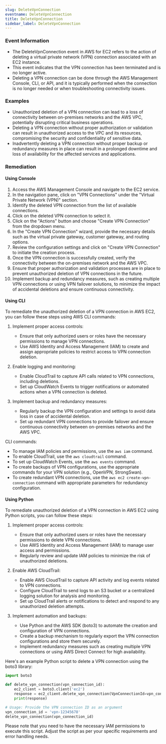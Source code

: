 ```yaml
--- 
slug: DeleteVpnConnection
eventname: DeleteVpnConnection
title: DeleteVpnConnection
sidebar_label: DeleteVpnConnection
---
```

                       
### Event Information

- The DeleteVpnConnection event in AWS for EC2 refers to the action of deleting a virtual private network (VPN) connection associated with an EC2 instance.
- This event indicates that the VPN connection has been terminated and is no longer active.
- Deleting a VPN connection can be done through the AWS Management Console, CLI, or API, and it is typically performed when the connection is no longer needed or when troubleshooting connectivity issues.


### Examples

- Unauthorized deletion of a VPN connection can lead to a loss of connectivity between on-premises networks and the AWS VPC, potentially disrupting critical business operations.
- Deleting a VPN connection without proper authorization or validation can result in unauthorized access to the VPC and its resources, compromising the security and confidentiality of sensitive data.
- Inadvertently deleting a VPN connection without proper backup or redundancy measures in place can result in a prolonged downtime and loss of availability for the affected services and applications.

### Remediation

#### Using Console

1. Access the AWS Management Console and navigate to the EC2 service.
2. In the navigation pane, click on "VPN Connections" under the "Virtual Private Network (VPN)" section.
3. Identify the deleted VPN connection from the list of available connections.
4. Click on the deleted VPN connection to select it.
5. Click on the "Actions" button and choose "Create VPN Connection" from the dropdown menu.
6. In the "Create VPN Connection" wizard, provide the necessary details such as the virtual private gateway, customer gateway, and routing options.
7. Review the configuration settings and click on "Create VPN Connection" to initiate the creation process.
8. Once the VPN connection is successfully created, verify the connectivity between the on-premises network and the AWS VPC.
9. Ensure that proper authorization and validation processes are in place to prevent unauthorized deletion of VPN connections in the future.
10. Implement backup and redundancy measures, such as creating multiple VPN connections or using VPN failover solutions, to minimize the impact of accidental deletions and ensure continuous connectivity.

#### Using CLI

To remediate the unauthorized deletion of a VPN connection in AWS EC2, you can follow these steps using AWS CLI commands:

1. Implement proper access controls:
   - Ensure that only authorized users or roles have the necessary permissions to manage VPN connections.
   - Use AWS Identity and Access Management (IAM) to create and assign appropriate policies to restrict access to VPN connection deletion.

2. Enable logging and monitoring:
   - Enable CloudTrail to capture API calls related to VPN connections, including deletions.
   - Set up CloudWatch Events to trigger notifications or automated actions when a VPN connection is deleted.

3. Implement backup and redundancy measures:
   - Regularly backup the VPN configuration and settings to avoid data loss in case of accidental deletion.
   - Set up redundant VPN connections to provide failover and ensure continuous connectivity between on-premises networks and the AWS VPC.

CLI commands:
- To manage IAM policies and permissions, use the `aws iam` command.
- To enable CloudTrail, use the `aws cloudtrail` command.
- To set up CloudWatch Events, use the `aws events` command.
- To create backups of VPN configurations, use the appropriate commands for your VPN solution (e.g., OpenVPN, StrongSwan).
- To create redundant VPN connections, use the `aws ec2 create-vpn-connection` command with appropriate parameters for redundancy configuration.

#### Using Python

To remediate unauthorized deletion of a VPN connection in AWS EC2 using Python scripts, you can follow these steps:

1. Implement proper access controls:
   - Ensure that only authorized users or roles have the necessary permissions to delete VPN connections.
   - Use AWS Identity and Access Management (IAM) to manage user access and permissions.
   - Regularly review and update IAM policies to minimize the risk of unauthorized deletions.

2. Enable AWS CloudTrail:
   - Enable AWS CloudTrail to capture API activity and log events related to VPN connections.
   - Configure CloudTrail to send logs to an S3 bucket or a centralized logging solution for analysis and monitoring.
   - Set up CloudTrail alerts or notifications to detect and respond to any unauthorized deletion attempts.

3. Implement automation and backups:
   - Use Python and the AWS SDK (boto3) to automate the creation and configuration of VPN connections.
   - Create a backup mechanism to regularly export the VPN connection configurations and store them securely.
   - Implement redundancy measures such as creating multiple VPN connections or using AWS Direct Connect for high availability.

Here's an example Python script to delete a VPN connection using the boto3 library:

```python
import boto3

def delete_vpn_connection(vpn_connection_id):
    ec2_client = boto3.client('ec2')
    response = ec2_client.delete_vpn_connection(VpnConnectionId=vpn_connection_id)
    print(response)

# Usage: Provide the VPN connection ID as an argument
vpn_connection_id = 'vpn-12345678'
delete_vpn_connection(vpn_connection_id)
```

Please note that you need to have the necessary IAM permissions to execute this script. Adjust the script as per your specific requirements and error handling needs.


 